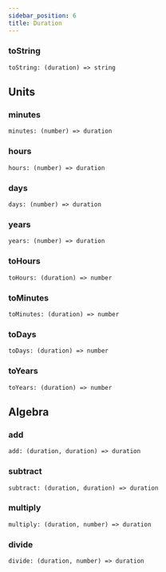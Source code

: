 ```yaml
---
sidebar_position: 6
title: Duration
---
```



<TOCInline toc={toc} />

### toString
```
toString: (duration) => string
```

## Units

### minutes
```
minutes: (number) => duration
```

### hours
```
hours: (number) => duration
```

### days
```
days: (number) => duration
```

### years
```
years: (number) => duration
```

### toHours
```
toHours: (duration) => number
```

### toMinutes
```
toMinutes: (duration) => number
```

### toDays
```
toDays: (duration) => number
```

### toYears
```
toYears: (duration) => number
```

## Algebra

### add
```
add: (duration, duration) => duration
```

### subtract
```
subtract: (duration, duration) => duration
```

### multiply
```
multiply: (duration, number) => duration
```

### divide
```
divide: (duration, number) => duration
```